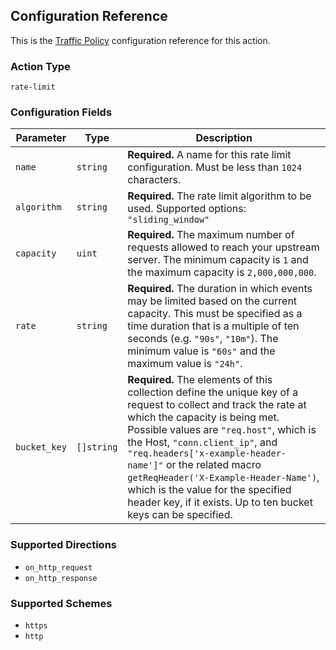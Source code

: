 ## Configuration Reference

This is the [Traffic Policy](/docs/http/traffic-policy/) configuration
reference for this action.

### Action Type

`rate-limit`

### Configuration Fields

| Parameter    | Type       | Description                                                                                                                                                                                                                                                                                                                                                                                                                                   |
| ------------ | ---------- | --------------------------------------------------------------------------------------------------------------------------------------------------------------------------------------------------------------------------------------------------------------------------------------------------------------------------------------------------------------------------------------------------------------------------------------------- |
| `name`       | `string`   | **Required.** A name for this rate limit configuration. Must be less than `1024` characters.                                                                                                                                                                                                                                                                                                                                                  |
| `algorithm`  | `string`   | **Required.** The rate limit algorithm to be used. Supported options: `"sliding_window"`                                                                                                                                                                                                                                                                                                                                                      |
| `capacity`   | `uint`     | **Required.** The maximum number of requests allowed to reach your upstream server. The minimum capacity is `1` and the maximum capacity is `2,000,000,000`.                                                                                                                                                                                                                                                                                  |
| `rate`       | `string`   | **Required.** The duration in which events may be limited based on the current capacity. This must be specified as a time duration that is a multiple of ten seconds (e.g. `"90s"`, `"10m"`). The minimum value is `"60s"` and the maximum value is `"24h"`.                                                                                                                                                                                  |
| `bucket_key` | `[]string` | **Required.** The elements of this collection define the unique key of a request to collect and track the rate at which the capacity is being met. Possible values are `"req.host"`, which is the Host, `"conn.client_ip"`, and `"req.headers['x-example-header-name']"` or the related macro `getReqHeader('X-Example-Header-Name')`, which is the value for the specified header key, if it exists. Up to ten bucket keys can be specified. |

### Supported Directions

- `on_http_request`
- `on_http_response`

### Supported Schemes

- `https`
- `http`
